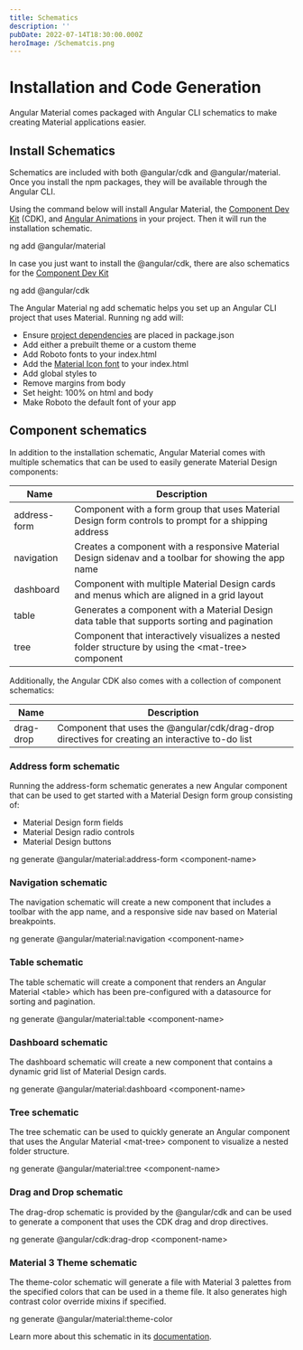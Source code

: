 ```yaml
---
title: Schematics
description: ''
pubDate: 2022-07-14T18:30:00.000Z
heroImage: /Schematcis.png
---
```


# Installation and Code Generation

Angular Material comes packaged with Angular CLI schematics to make creating Material applications easier.

## Install Schematics

Schematics are included with both @angular/cdk and @angular/material. Once you install the npm packages, they will be available through the Angular CLI.

Using the command below will install Angular Material, the [Component Dev Kit](https://material.angular.io/cdk) (CDK), and [Angular Animations](https://angular.dev/guide/animations) in your project. Then it will run the installation schematic.

ng add @angular/material

In case you just want to install the @angular/cdk, there are also schematics for the [Component Dev Kit](https://material.angular.io/cdk)

ng add @angular/cdk

The Angular Material ng add schematic helps you set up an Angular CLI project that uses Material. Running ng add will:

* Ensure [project dependencies](https://material.angular.io/guide/getting-started#step-1-install-angular-material-angular-cdk-and-angular-animations) are placed in package.json
* Add either a prebuilt theme or a custom theme
* Add Roboto fonts to your index.html
* Add the [Material Icon font](https://material.angular.io/guide/getting-started#step-6-optional-add-material-icons) to your index.html
* Add global styles to
* Remove margins from body
* Set height: 100% on html and body
* Make Roboto the default font of your app

## Component schematics

In addition to the installation schematic, Angular Material comes with multiple schematics that can be used to easily generate Material Design components:

| Name         | Description                                                                                          |
| ------------ | ---------------------------------------------------------------------------------------------------- |
| address-form | Component with a form group that uses Material Design form controls to prompt for a shipping address |
| navigation   | Creates a component with a responsive Material Design sidenav and a toolbar for showing the app name |
| dashboard    | Component with multiple Material Design cards and menus which are aligned in a grid layout           |
| table        | Generates a component with a Material Design data table that supports sorting and pagination         |
| tree         | Component that interactively visualizes a nested folder structure by using the \<mat-tree> component |

Additionally, the Angular CDK also comes with a collection of component schematics:

| Name      | Description                                                                                      |
| --------- | ------------------------------------------------------------------------------------------------ |
| drag-drop | Component that uses the @angular/cdk/drag-drop directives for creating an interactive to-do list |

### Address form schematic

Running the address-form schematic generates a new Angular component that can be used to get started with a Material Design form group consisting of:

* Material Design form fields
* Material Design radio controls
* Material Design buttons

ng generate @angular/material\:address-form \<component-name>

### Navigation schematic

The navigation schematic will create a new component that includes a toolbar with the app name, and a responsive side nav based on Material breakpoints.

ng generate @angular/material\:navigation \<component-name>

### Table schematic

The table schematic will create a component that renders an Angular Material \<table> which has been pre-configured with a datasource for sorting and pagination.

ng generate @angular/material\:table \<component-name>

### Dashboard schematic

The dashboard schematic will create a new component that contains a dynamic grid list of Material Design cards.

ng generate @angular/material\:dashboard \<component-name>

### Tree schematic

The tree schematic can be used to quickly generate an Angular component that uses the Angular Material \<mat-tree> component to visualize a nested folder structure.

ng generate @angular/material\:tree \<component-name>

### Drag and Drop schematic

The drag-drop schematic is provided by the @angular/cdk and can be used to generate a component that uses the CDK drag and drop directives.

ng generate @angular/cdk\:drag-drop \<component-name>

### Material 3 Theme schematic

The theme-color schematic will generate a file with Material 3 palettes from the specified colors that can be used in a theme file. It also generates high contrast color override mixins if specified.

ng generate @angular/material\:theme-color

Learn more about this schematic in its [documentation](https://github.com/angular/components/blob/main/src/material/schematics/ng-generate/theme-color/README.md).
